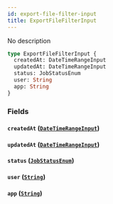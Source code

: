 ```yaml
---
id: export-file-filter-input
title: ExportFileFilterInput
---
```


No description

```graphql
type ExportFileFilterInput {
  createdAt: DateTimeRangeInput
  updatedAt: DateTimeRangeInput
  status: JobStatusEnum
  user: String
  app: String
}
```

### Fields

#### `createdAt` ([`DateTimeRangeInput`](/developer/api-reference/inputs/date-time-range-input.mdx))

#### `updatedAt` ([`DateTimeRangeInput`](/developer/api-reference/inputs/date-time-range-input.mdx))

#### `status` ([`JobStatusEnum`](/developer/api-reference/enums/job-status-enum.mdx))

#### `user` ([`String`](/developer/api-reference/scalars/string.mdx))

#### `app` ([`String`](/developer/api-reference/scalars/string.mdx))
